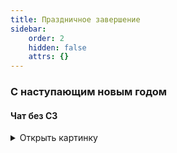 ```yaml
---
title: Праздничное завершение
sidebar:
    order: 2
    hidden: false
    attrs: {}
---
```



### С наступающим новым годом
#### Чат без СЗ

<Tabs syncKey="rate">
    <TabItem label="Android/Web">
        <Tabs syncKey="rateVariantWOSZ">
            <TabItem label="№1">
                <details>
                    <summary>
                        Открыть картинку
                    </summary>

                    <Image src="/images/parting/newyearcat1.jpg" alt="Новогодний котик" width="300"
                                       height="400" loading="lazy" decoding="async"/>

                    <a href="/images/parting/newyearcat1.jpg" target="_self" download="Новогодний котик.jpg">
                        Скачать картинку
                    </a>
                </details>

                ```txt
                Поздравляю вас с Наступающими праздниками 🥳
                Пусть в Новом году все желания сбудутся!

                Лучший подарок для меня - ваша оценка
                Пожалуйста, оцените моё общение через кнопку после завершения диалога ❤
                ```
            </TabItem>
            <TabItem label="№2">
                <details>
                    <summary>
                        Открыть картинку
                    </summary>

                    <Image src="/images/parting/newyearcat2.jpg" alt="Новогодний котик" width="500"
                                       height="500" loading="lazy" decoding="async"/>

                    <a href="/images/parting/newyearcat2.jpg" target="_self" download="Новогодний котик.jpg">
                        Скачать картинку
                    </a>
                </details>

                ```txt
                Праздники уже рядом 🤯
                Желаю исполнения всех ваших мечт 💛

                Лучший подарок для меня - ваша оценка
                Пожалуйста, оцените моё общение через кнопку после завершения диалога ❤
                ```
            </TabItem>
            <TabItem label="№3">
                <details>
                    <summary>
                        Открыть картинку
                    </summary>

                    <Image src="/images/parting/newyearcat3.jpg" alt="Новогодний котик" width="500"
                                       height="500" loading="lazy" decoding="async"/>

                    <a href="/images/parting/newyearcat3.jpg" target="_self" download="Новогодний котик.jpg">
                        Скачать картинку
                    </a>
                </details>

                ```txt
                Елки наряжаем, столы накрываем, желания загадываем, радости и счастью двери открываем ✨
                С наступающими праздниками поздравляем! 💛

                Лучший подарок для меня - ваша оценка
                Пожалуйста, оцените моё общение через кнопку после завершения диалога ❤
                ```
            </TabItem>
            <TabItem label="№4">
                <details>
                    <summary>
                        Открыть картинку
                    </summary>

                    <Image src="/images/parting/newyearcat4.jpg" alt="Новогодний котик" width="500"
                                       height="500" loading="lazy" decoding="async"/>

                    <a href="/images/parting/newyearcat4.jpg" target="_self" download="Новогодний котик.jpg">
                        Скачать картинку
                    </a>
                </details>

                ```txt
                Новый год - пора волшебства! Желаю вам, чтобы все мечты сбылись ✨

                Лучший подарок для меня - ваша оценка
                Пожалуйста, оцените моё общение через кнопку после завершения диалога ❤
                ```
            </TabItem>
        </Tabs>
    </TabItem>
    <TabItem label="iOS" icon="apple">
        <Tabs syncKey="rateVariantWOSZ">
            <TabItem label="№1">
                <details>
                    <summary>
                        Открыть картинку
                    </summary>

                    <Image src="/images/parting/newyearcat1.jpg" alt="Новогодний котик" width="300"
                                       height="400" loading="lazy" decoding="async"/>

                    <a href="/images/parting/newyearcat1.jpg" target="_self" download="Новогодний котик.jpg">
                        Скачать картинку
                    </a>
                </details>
                ```txt
                Поздравляю вас с Наступающими праздниками 🥳
                Пусть в Новом году все желания сбудутся!

                Лучший подарок для меня - ваша оценка
                Пожалуйста, оцените моё общение через звездочку в верхнем правом углу ❤
                ```
            </TabItem>
            <TabItem label="№2">
                <details>
                    <summary>
                        Открыть картинку
                    </summary>

                    <Image src="/images/parting/newyearcat2.jpg" alt="Новогодний котик" width="500"
                                       height="500" loading="lazy" decoding="async"/>

                    <a href="/images/parting/newyearcat2.jpg" target="_self" download="Новогодний котик.jpg">
                        Скачать картинку
                    </a>
                </details>

                ```txt
                Праздники уже рядом 🤯
                Желаю исполнения всех ваших мечт 💛

                Лучший подарок для меня - ваша оценка
                Пожалуйста, оцените моё общение через звездочку в верхнем правом углу ❤
                ```
            </TabItem>
            <TabItem label="№3">
                <details>
                    <summary>
                        Открыть картинку
                    </summary>

                    <Image src="/images/parting/newyearcat3.jpg" alt="Новогодний котик" width="500"
                                       height="500" loading="lazy" decoding="async"/>

                    <a href="/images/parting/newyearcat3.jpg" target="_self" download="Новогодний котик.jpg">
                        Скачать картинку
                    </a>
                </details>

                ```txt
                Елки наряжаем, столы накрываем, желания загадываем, радости и счастью двери открываем ✨
                С наступающими праздниками поздравляем! 💛

                Лучший подарок для меня - ваша оценка
                Пожалуйста, оцените моё общение через звездочку в верхнем правом углу ❤
                ```
            </TabItem>
            <TabItem label="№4">
                <details>
                    <summary>
                        Открыть картинку
                    </summary>

                    <Image src="/images/parting/newyearcat4.jpg" alt="Новогодний котик" width="500"
                                       height="500" loading="lazy" decoding="async"/>

                    <a href="/images/parting/newyearcat4.jpg" target="_self" download="Новогодний котик.jpg">
                        Скачать картинку
                    </a>
                </details>

                ```txt
                Новый год - пора волшебства! Желаю вам, чтобы все мечты сбылись ✨

                Лучший подарок для меня - ваша оценка
                Пожалуйста, оцените моё общение через звездочку в верхнем правом углу ❤
                ```
            </TabItem>
        </Tabs>
    </TabItem>
</Tabs>

#### Чат с СЗ на ТС

<Tabs syncKey="rate">
    <TabItem label="Android/Web">
        <Tabs syncKey="rateVariantSZonTS">
            <TabItem label="№1">
                <details>
                    <summary>
                        Открыть картинку
                    </summary>

                    <Image src="/images/parting/newyearcat1.jpg" alt="Новогодний котик" width="300"
                                       height="400" loading="lazy" decoding="async"/>

                    <a href="/images/parting/newyearcat1.jpg" target="_self" download="Новогодний котик.jpg">
                        Скачать картинку
                    </a>
                </details>
                ```txt
                Мы с вами сделали всё возможное, чтобы решить вопрос удалённо, спасибо вам за помощь!
                Ситуация требует визита мастера, он решит вопрос на месте раз и навсегда

                Поздравляю вас с Наступающими праздниками 🥳
                Пусть в Новом году все желания сбудутся!

                Лучший подарок для меня - ваша оценка
                Пожалуйста, оцените моё общение через кнопку после завершения диалога ❤
                ```
            </TabItem>
            <TabItem label="№2">
                <details>
                    <summary>
                        Открыть картинку
                    </summary>

                    <Image src="/images/parting/newyearcat2.jpg" alt="Новогодний котик" width="500"
                                       height="500" loading="lazy" decoding="async"/>

                    <a href="/images/parting/newyearcat2.jpg" target="_self" download="Новогодний котик.jpg">
                        Скачать картинку
                    </a>
                </details>

                ```txt
                Мы с вами сделали всё возможное, чтобы решить вопрос удалённо, спасибо вам за помощь!
                Ситуация требует визита мастера, он решит вопрос на месте раз и навсегда

                Праздники уже рядом 🤯
                Желаю исполнения всех ваших мечт 💛

                Лучший подарок для меня - ваша оценка
                Пожалуйста, оцените моё общение через кнопку после завершения диалога ❤
                ```
            </TabItem>
            <TabItem label="№3">
                <details>
                    <summary>
                        Открыть картинку
                    </summary>

                    <Image src="/images/parting/newyearcat3.jpg" alt="Новогодний котик" width="500"
                                       height="500" loading="lazy" decoding="async"/>

                    <a href="/images/parting/newyearcat3.jpg" target="_self" download="Новогодний котик.jpg">
                        Скачать картинку
                    </a>
                </details>

                ```txt
                Мы с вами сделали всё возможное, чтобы решить вопрос удалённо, спасибо вам за помощь!
                Ситуация требует визита мастера, он решит вопрос на месте раз и навсегда

                Елки наряжаем, столы накрываем, желания загадываем, радости и счастью двери открываем ✨
                С наступающими праздниками поздравляем! 💛

                Лучший подарок для меня - ваша оценка
                Пожалуйста, оцените моё общение через кнопку после завершения диалога ❤
                ```
            </TabItem>
            <TabItem label="№4">
                <details>
                    <summary>
                        Открыть картинку
                    </summary>

                    <Image src="/images/parting/newyearcat4.jpg" alt="Новогодний котик" width="500"
                                       height="500" loading="lazy" decoding="async"/>

                    <a href="/images/parting/newyearcat4.jpg" target="_self" download="Новогодний котик.jpg">
                        Скачать картинку
                    </a>
                </details>

                ```txt
                Мы с вами сделали всё возможное, чтобы решить вопрос удалённо, спасибо вам за помощь!
                Ситуация требует визита мастера, он решит вопрос на месте раз и навсегда

                Новый год - пора волшебства! Желаю вам, чтобы все мечты сбылись ✨

                Лучший подарок для меня - ваша оценка
                Пожалуйста, оцените моё общение через кнопку после завершения диалога ❤
                ```
            </TabItem>
        </Tabs>
    </TabItem>

    <TabItem label="iOS" icon="apple">
        <Tabs syncKey="rateVariantSZonTS">
            <TabItem label="№1">
                <details>
                    <summary>
                        Открыть картинку
                    </summary>

                    <Image src="/images/parting/newyearcat1.jpg" alt="Новогодний котик" width="300"
                                       height="400" loading="lazy" decoding="async"/>

                    <a href="/images/parting/newyearcat1.jpg" target="_self" download="Новогодний котик.jpg">
                        Скачать картинку
                    </a>
                </details>
                ```txt
                Мы с вами сделали всё возможное, чтобы решить вопрос удалённо, спасибо вам за помощь!
                Ситуация требует визита мастера, он решит вопрос на месте раз и навсегда

                Поздравляю вас с Наступающими праздниками 🥳
                Пусть в Новом году все желания сбудутся!

                Лучший подарок для меня - ваша оценка
                Пожалуйста, оцените моё общение через звездочку в верхнем правом углу ❤
                ```
            </TabItem>
            <TabItem label="№2">
                <details>
                    <summary>
                        Открыть картинку
                    </summary>

                    <Image src="/images/parting/newyearcat2.jpg" alt="Новогодний котик" width="500"
                                       height="500" loading="lazy" decoding="async"/>

                    <a href="/images/parting/newyearcat2.jpg" target="_self" download="Новогодний котик.jpg">
                        Скачать картинку
                    </a>
                </details>

                ```txt
                Мы с вами сделали всё возможное, чтобы решить вопрос удалённо, спасибо вам за помощь!
                Ситуация требует визита мастера, он решит вопрос на месте раз и навсегда

                Праздники уже рядом 🤯
                Желаю исполнения всех ваших мечт 💛

                Лучший подарок для меня - ваша оценка
                Пожалуйста, оцените моё общение через звездочку в верхнем правом углу ❤
                ```
            </TabItem>
            <TabItem label="№3">
                <details>
                    <summary>
                        Открыть картинку
                    </summary>

                    <Image src="/images/parting/newyearcat3.jpg" alt="Новогодний котик" width="500"
                                       height="500" loading="lazy" decoding="async"/>

                    <a href="/images/parting/newyearcat3.jpg" target="_self" download="Новогодний котик.jpg">
                        Скачать картинку
                    </a>
                </details>

                ```txt
                Мы с вами сделали всё возможное, чтобы решить вопрос удалённо, спасибо вам за помощь!
                Ситуация требует визита мастера, он решит вопрос на месте раз и навсегда

                Елки наряжаем, столы накрываем, желания загадываем, радости и счастью двери открываем ✨
                С наступающими праздниками поздравляем! 💛

                Лучший подарок для меня - ваша оценка
                Пожалуйста, оцените моё общение через звездочку в верхнем правом углу ❤
                ```
            </TabItem>
            <TabItem label="№4">
                <details>
                    <summary>
                        Открыть картинку
                    </summary>

                    <Image src="/images/parting/newyearcat4.jpg" alt="Новогодний котик" width="500"
                                       height="500" loading="lazy" decoding="async"/>

                    <a href="/images/parting/newyearcat4.jpg" target="_self" download="Новогодний котик.jpg">
                        Скачать картинку
                    </a>
                </details>

                ```txt
                Мы с вами сделали всё возможное, чтобы решить вопрос удалённо, спасибо вам за помощь!
                Ситуация требует визита мастера, он решит вопрос на месте раз и навсегда

                Новый год - пора волшебства! Желаю вам, чтобы все мечты сбылись ✨

                Лучший подарок для меня - ваша оценка
                Пожалуйста, оцените моё общение через звездочку в верхнем правом углу ❤
                ```
            </TabItem>
        </Tabs>
    </TabItem>
</Tabs>

#### Чат с СЗ на ААО

<Tabs syncKey="rate">
    <TabItem label="Android/Web">
        <Tabs syncKey="rateVariantSZonAAO">
            <TabItem label="№1">
                <details>
                    <summary>
                        Открыть картинку
                    </summary>

                    <Image src="/images/parting/newyearcat1.jpg" alt="Новогодний котик" width="300"
                                       height="400" loading="lazy" decoding="async"/>

                    <a href="/images/parting/newyearcat1.jpg" target="_self" download="Новогодний котик.jpg">
                        Скачать картинку
                    </a>
                </details>
                ```txt
                Мы с вами сделали всё возможное, чтобы решить вопрос в чате, спасибо вам за помощь!
                Эта ситуация требует дополнительной проверки администраторами, они помогут решить вопрос

                Поздравляю вас с Наступающими праздниками 🥳
                Пусть в Новом году все желания сбудутся!

                Лучший подарок для меня - ваша оценка
                Пожалуйста, оцените моё общение через кнопку после завершения диалога ❤
                ```
            </TabItem>
            <TabItem label="№2">
                <details>
                    <summary>
                        Открыть картинку
                    </summary>

                    <Image src="/images/parting/newyearcat2.jpg" alt="Новогодний котик" width="500"
                                       height="500" loading="lazy" decoding="async"/>

                    <a href="/images/parting/newyearcat2.jpg" target="_self" download="Новогодний котик.jpg">
                        Скачать картинку
                    </a>
                </details>

                ```txt
                Мы с вами сделали всё возможное, чтобы решить вопрос в чате, спасибо вам за помощь!
                Эта ситуация требует дополнительной проверки администраторами, они помогут решить вопрос

                Праздники уже рядом 🤯
                Желаю исполнения всех ваших мечт 💛

                Лучший подарок для меня - ваша оценка
                Пожалуйста, оцените моё общение через кнопку после завершения диалога ❤
                ```
            </TabItem>
            <TabItem label="№3">
                <details>
                    <summary>
                        Открыть картинку
                    </summary>

                    <Image src="/images/parting/newyearcat3.jpg" alt="Новогодний котик" width="500"
                                       height="500" loading="lazy" decoding="async"/>

                    <a href="/images/parting/newyearcat3.jpg" target="_self" download="Новогодний котик.jpg">
                        Скачать картинку
                    </a>
                </details>

                ```txt
                Мы с вами сделали всё возможное, чтобы решить вопрос в чате, спасибо вам за помощь!
                Эта ситуация требует дополнительной проверки администраторами, они помогут решить вопрос

                Елки наряжаем, столы накрываем, желания загадываем, радости и счастью двери открываем ✨
                С наступающими праздниками поздравляем! 💛

                Лучший подарок для меня - ваша оценка
                Пожалуйста, оцените моё общение через кнопку после завершения диалога ❤
                ```
            </TabItem>
            <TabItem label="№4">
                <details>
                    <summary>
                        Открыть картинку
                    </summary>

                    <Image src="/images/parting/newyearcat4.jpg" alt="Новогодний котик" width="500"
                                       height="500" loading="lazy" decoding="async"/>

                    <a href="/images/parting/newyearcat4.jpg" target="_self" download="Новогодний котик.jpg">
                        Скачать картинку
                    </a>
                </details>

                ```txt
                Мы с вами сделали всё возможное, чтобы решить вопрос в чате, спасибо вам за помощь!
                Эта ситуация требует дополнительной проверки администраторами, они помогут решить вопрос

                Новый год - пора волшебства! Желаю вам, чтобы все мечты сбылись ✨

                Лучший подарок для меня - ваша оценка
                Пожалуйста, оцените моё общение через кнопку после завершения диалога ❤
                ```
            </TabItem>
        </Tabs>
    </TabItem>

    <TabItem label="iOS" icon="apple">
        <Tabs syncKey="rateVariantSZonAAO">
            <TabItem label="№1">
                <details>
                    <summary>
                        Открыть картинку
                    </summary>

                    <Image src="/images/parting/newyearcat1.jpg" alt="Новогодний котик" width="300"
                                       height="400" loading="lazy" decoding="async"/>

                    <a href="/images/parting/newyearcat1.jpg" target="_self" download="Новогодний котик.jpg">
                        Скачать картинку
                    </a>
                </details>
                ```txt
                Мы с вами сделали всё возможное, чтобы решить вопрос в чате, спасибо вам за помощь!
                Эта ситуация требует дополнительной проверки администраторами, они помогут решить вопрос

                Поздравляю вас с Наступающими праздниками 🥳
                Пусть в Новом году все желания сбудутся!

                Лучший подарок для меня - ваша оценка
                Пожалуйста, оцените моё общение через звездочку в верхнем правом углу ❤
                ```
            </TabItem>
            <TabItem label="№2">
                <details>
                    <summary>
                        Открыть картинку
                    </summary>

                    <Image src="/images/parting/newyearcat2.jpg" alt="Новогодний котик" width="500"
                                       height="500" loading="lazy" decoding="async"/>

                    <a href="/images/parting/newyearcat2.jpg" target="_self" download="Новогодний котик.jpg">
                        Скачать картинку
                    </a>
                </details>

                ```txt
                Мы с вами сделали всё возможное, чтобы решить вопрос в чате, спасибо вам за помощь!
                Эта ситуация требует дополнительной проверки администраторами, они помогут решить вопрос

                Праздники уже рядом 🤯
                Желаю исполнения всех ваших мечт 💛

                Лучший подарок для меня - ваша оценка
                Пожалуйста, оцените моё общение через звездочку в верхнем правом углу ❤
                ```
            </TabItem>
            <TabItem label="№3">
                <details>
                    <summary>
                        Открыть картинку
                    </summary>

                    <Image src="/images/parting/newyearcat3.jpg" alt="Новогодний котик" width="500"
                                       height="500" loading="lazy" decoding="async"/>

                    <a href="/images/parting/newyearcat3.jpg" target="_self" download="Новогодний котик.jpg">
                        Скачать картинку
                    </a>
                </details>

                ```txt
                Мы с вами сделали всё возможное, чтобы решить вопрос в чате, спасибо вам за помощь!
                Эта ситуация требует дополнительной проверки администраторами, они помогут решить вопрос

                Елки наряжаем, столы накрываем, желания загадываем, радости и счастью двери открываем ✨
                С наступающими праздниками поздравляем! 💛

                Лучший подарок для меня - ваша оценка
                Пожалуйста, оцените моё общение через звездочку в верхнем правом углу ❤
                ```
            </TabItem>
            <TabItem label="№4">
                <details>
                    <summary>
                        Открыть картинку
                    </summary>

                    <Image src="/images/parting/newyearcat4.jpg" alt="Новогодний котик" width="500"
                                       height="500" loading="lazy" decoding="async"/>

                    <a href="/images/parting/newyearcat4.jpg" target="_self" download="Новогодний котик.jpg">
                        Скачать картинку
                    </a>
                </details>

                ```txt
                Мы с вами сделали всё возможное, чтобы решить вопрос в чате, спасибо вам за помощь!
                Эта ситуация требует дополнительной проверки администраторами, они помогут решить вопрос

                Новый год - пора волшебства! Желаю вам, чтобы все мечты сбылись ✨

                Лучший подарок для меня - ваша оценка
                Пожалуйста, оцените моё общение через звездочку в верхнем правом углу ❤
                ```
            </TabItem>
        </Tabs>
    </TabItem>
</Tabs>

### С наступившим новым годом

#### Чат без СЗ
<Tabs syncKey="rate">
    <TabItem label="Android/Web">
        <Tabs syncKey="rateVariantWOSZ">
            <TabItem label="№1">
                <details>
                    <summary>
                        Открыть картинку
                    </summary>

                    <Image src="/images/parting/newyearcat1.jpg" alt="Новогодний котик" width="300"
                                       height="400" loading="lazy" decoding="async"/>

                    <a href="/images/parting/newyearcat1.jpg" target="_self" download="Новогодний котик.jpg">
                        Скачать картинку
                    </a>
                </details>

                ```txt
                Поздравляю вас с Наступившим Новым годом 🥳
                Пусть в Новом году все желания сбудутся!

                Лучший подарок для меня - ваша оценка
                Пожалуйста, оцените моё общение через кнопку после завершения диалога ❤
                ```
            </TabItem>
            <TabItem label="№2">
                <details>
                    <summary>
                        Открыть картинку
                    </summary>

                    <Image src="/images/parting/newyearcat2.jpg" alt="Новогодний котик" width="500"
                                       height="500" loading="lazy" decoding="async"/>

                    <a href="/images/parting/newyearcat2.jpg" target="_self" download="Новогодний котик.jpg">
                        Скачать картинку
                    </a>
                </details>

                ```txt
                Праздники уже тут 🤯
                Желаю исполнения всех ваших мечт 💛

                Лучший подарок для меня - ваша оценка
                Пожалуйста, оцените моё общение через кнопку после завершения диалога ❤
                ```
            </TabItem>
            <TabItem label="№3">
                <details>
                    <summary>
                        Открыть картинку
                    </summary>

                    <Image src="/images/parting/newyearcat3.jpg" alt="Новогодний котик" width="500"
                                       height="500" loading="lazy" decoding="async"/>

                    <a href="/images/parting/newyearcat3.jpg" target="_self" download="Новогодний котик.jpg">
                        Скачать картинку
                    </a>
                </details>

                ```txt
                Поздравляю вас с наступившим Новым годом! 💛

                Лучший подарок для меня - ваша оценка
                Пожалуйста, оцените моё общение через кнопку после завершения диалога ❤
                ```
            </TabItem>
            <TabItem label="№4">
                <details>
                    <summary>
                        Открыть картинку
                    </summary>

                    <Image src="/images/parting/newyearcat4.jpg" alt="Новогодний котик" width="500"
                                       height="500" loading="lazy" decoding="async"/>

                    <a href="/images/parting/newyearcat4.jpg" target="_self" download="Новогодний котик.jpg">
                        Скачать картинку
                    </a>
                </details>

                ```txt
                Новый год - пора волшебства! Желаю вам, чтобы все мечты сбылись ✨

                Лучший подарок для меня - ваша оценка
                Пожалуйста, оцените моё общение через кнопку после завершения диалога ❤
                ```
            </TabItem>
        </Tabs>
    </TabItem>
    <TabItem label="iOS" icon="apple">
        <Tabs syncKey="rateVariantWOSZ">
            <TabItem label="№1">
                <details>
                    <summary>
                        Открыть картинку
                    </summary>

                    <Image src="/images/parting/newyearcat1.jpg" alt="Новогодний котик" width="300"
                                       height="400" loading="lazy" decoding="async"/>

                    <a href="/images/parting/newyearcat1.jpg" target="_self" download="Новогодний котик.jpg">
                        Скачать картинку
                    </a>
                </details>
                ```txt
                Поздравляю вас с Наступившим Новым годом 🥳
                Пусть в Новом году все желания сбудутся!

                Лучший подарок для меня - ваша оценка
                Пожалуйста, оцените моё общение через звездочку в верхнем правом углу ❤
                ```
            </TabItem>
            <TabItem label="№2">
                <details>
                    <summary>
                        Открыть картинку
                    </summary>

                    <Image src="/images/parting/newyearcat2.jpg" alt="Новогодний котик" width="500"
                                       height="500" loading="lazy" decoding="async"/>

                    <a href="/images/parting/newyearcat2.jpg" target="_self" download="Новогодний котик.jpg">
                        Скачать картинку
                    </a>
                </details>

                ```txt
                Праздники уже тут 🤯
                Желаю исполнения всех ваших мечт 💛

                Лучший подарок для меня - ваша оценка
                Пожалуйста, оцените моё общение через звездочку в верхнем правом углу ❤
                ```
            </TabItem>
            <TabItem label="№3">
                <details>
                    <summary>
                        Открыть картинку
                    </summary>

                    <Image src="/images/parting/newyearcat3.jpg" alt="Новогодний котик" width="500"
                                       height="500" loading="lazy" decoding="async"/>

                    <a href="/images/parting/newyearcat3.jpg" target="_self" download="Новогодний котик.jpg">
                        Скачать картинку
                    </a>
                </details>

                ```txt
                Поздравляю вас с наступившим Новым годом! 💛

                Лучший подарок для меня - ваша оценка
                Пожалуйста, оцените моё общение через звездочку в верхнем правом углу ❤
                ```
            </TabItem>
            <TabItem label="№4">
                <details>
                    <summary>
                        Открыть картинку
                    </summary>

                    <Image src="/images/parting/newyearcat4.jpg" alt="Новогодний котик" width="500"
                                       height="500" loading="lazy" decoding="async"/>

                    <a href="/images/parting/newyearcat4.jpg" target="_self" download="Новогодний котик.jpg">
                        Скачать картинку
                    </a>
                </details>

                ```txt
                Новый год - пора волшебства! Желаю вам, чтобы все мечты сбылись ✨

                Лучший подарок для меня - ваша оценка
                Пожалуйста, оцените моё общение через звездочку в верхнем правом углу ❤
                ```
            </TabItem>
        </Tabs>
    </TabItem>
</Tabs>

#### Чат с СЗ на ТС

<Tabs syncKey="rate">
    <TabItem label="Android/Web">
        <Tabs syncKey="rateVariantSZonTS">
            <TabItem label="№1">
                <details>
                    <summary>
                        Открыть картинку
                    </summary>

                    <Image src="/images/parting/newyearcat1.jpg" alt="Новогодний котик" width="300"
                                       height="400" loading="lazy" decoding="async"/>

                    <a href="/images/parting/newyearcat1.jpg" target="_self" download="Новогодний котик.jpg">
                        Скачать картинку
                    </a>
                </details>
                ```txt
                Мы с вами сделали всё возможное, чтобы решить вопрос удалённо, спасибо вам за помощь!
                Ситуация требует визита мастера, он решит вопрос на месте раз и навсегда

                Поздравляю вас с Наступившим Новым годом 🥳
                Пусть в Новом году все желания сбудутся!

                Лучший подарок для меня - ваша оценка
                Пожалуйста, оцените моё общение через кнопку после завершения диалога ❤
                ```
            </TabItem>
            <TabItem label="№2">
                <details>
                    <summary>
                        Открыть картинку
                    </summary>

                    <Image src="/images/parting/newyearcat2.jpg" alt="Новогодний котик" width="500"
                                       height="500" loading="lazy" decoding="async"/>

                    <a href="/images/parting/newyearcat2.jpg" target="_self" download="Новогодний котик.jpg">
                        Скачать картинку
                    </a>
                </details>

                ```txt
                Мы с вами сделали всё возможное, чтобы решить вопрос удалённо, спасибо вам за помощь!
                Ситуация требует визита мастера, он решит вопрос на месте раз и навсегда

                Праздники уже тут 🤯
                Желаю исполнения всех ваших мечт 💛

                Лучший подарок для меня - ваша оценка
                Пожалуйста, оцените моё общение через кнопку после завершения диалога ❤
                ```
            </TabItem>
            <TabItem label="№3">
                <details>
                    <summary>
                        Открыть картинку
                    </summary>

                    <Image src="/images/parting/newyearcat3.jpg" alt="Новогодний котик" width="500"
                                       height="500" loading="lazy" decoding="async"/>

                    <a href="/images/parting/newyearcat3.jpg" target="_self" download="Новогодний котик.jpg">
                        Скачать картинку
                    </a>
                </details>

                ```txt
                Мы с вами сделали всё возможное, чтобы решить вопрос удалённо, спасибо вам за помощь!
                Ситуация требует визита мастера, он решит вопрос на месте раз и навсегда

                Поздравляю вас с наступившим Новым годом! 💛

                Лучший подарок для меня - ваша оценка
                Пожалуйста, оцените моё общение через кнопку после завершения диалога ❤
                ```
            </TabItem>
            <TabItem label="№4">
                <details>
                    <summary>
                        Открыть картинку
                    </summary>

                    <Image src="/images/parting/newyearcat4.jpg" alt="Новогодний котик" width="500"
                                       height="500" loading="lazy" decoding="async"/>

                    <a href="/images/parting/newyearcat4.jpg" target="_self" download="Новогодний котик.jpg">
                        Скачать картинку
                    </a>
                </details>

                ```txt
                Мы с вами сделали всё возможное, чтобы решить вопрос удалённо, спасибо вам за помощь!
                Ситуация требует визита мастера, он решит вопрос на месте раз и навсегда

                Новый год - пора волшебства! Желаю вам, чтобы все мечты сбылись ✨

                Лучший подарок для меня - ваша оценка
                Пожалуйста, оцените моё общение через кнопку после завершения диалога ❤
                ```
            </TabItem>
        </Tabs>
    </TabItem>

    <TabItem label="iOS" icon="apple">
        <Tabs syncKey="rateVariantSZonTS">
            <TabItem label="№1">
                <details>
                    <summary>
                        Открыть картинку
                    </summary>

                    <Image src="/images/parting/newyearcat1.jpg" alt="Новогодний котик" width="300"
                                       height="400" loading="lazy" decoding="async"/>

                    <a href="/images/parting/newyearcat1.jpg" target="_self" download="Новогодний котик.jpg">
                        Скачать картинку
                    </a>
                </details>
                ```txt
                Мы с вами сделали всё возможное, чтобы решить вопрос удалённо, спасибо вам за помощь!
                Ситуация требует визита мастера, он решит вопрос на месте раз и навсегда

                Поздравляю вас с Наступившим Новым годом 🥳
                Пусть в Новом году все желания сбудутся!

                Лучший подарок для меня - ваша оценка
                Пожалуйста, оцените моё общение через звездочку в верхнем правом углу ❤
                ```
            </TabItem>
            <TabItem label="№2">
                <details>
                    <summary>
                        Открыть картинку
                    </summary>

                    <Image src="/images/parting/newyearcat2.jpg" alt="Новогодний котик" width="500"
                                       height="500" loading="lazy" decoding="async"/>

                    <a href="/images/parting/newyearcat2.jpg" target="_self" download="Новогодний котик.jpg">
                        Скачать картинку
                    </a>
                </details>

                ```txt
                Мы с вами сделали всё возможное, чтобы решить вопрос удалённо, спасибо вам за помощь!
                Ситуация требует визита мастера, он решит вопрос на месте раз и навсегда

                Праздники уже тут 🤯
                Желаю исполнения всех ваших мечт 💛

                Лучший подарок для меня - ваша оценка
                Пожалуйста, оцените моё общение через звездочку в верхнем правом углу ❤
                ```
            </TabItem>
            <TabItem label="№3">
                <details>
                    <summary>
                        Открыть картинку
                    </summary>

                    <Image src="/images/parting/newyearcat3.jpg" alt="Новогодний котик" width="500"
                                       height="500" loading="lazy" decoding="async"/>

                    <a href="/images/parting/newyearcat3.jpg" target="_self" download="Новогодний котик.jpg">
                        Скачать картинку
                    </a>
                </details>

                ```txt
                Мы с вами сделали всё возможное, чтобы решить вопрос удалённо, спасибо вам за помощь!
                Ситуация требует визита мастера, он решит вопрос на месте раз и навсегда

                Елки наряжаем, столы накрываем, желания загадываем, радости и счастью двери открываем ✨
                С наступающими праздниками поздравляем! 💛

                Лучший подарок для меня - ваша оценка
                Пожалуйста, оцените моё общение через звездочку в верхнем правом углу ❤
                ```
            </TabItem>
            <TabItem label="№4">
                <details>
                    <summary>
                        Открыть картинку
                    </summary>

                    <Image src="/images/parting/newyearcat4.jpg" alt="Новогодний котик" width="500"
                                       height="500" loading="lazy" decoding="async"/>

                    <a href="/images/parting/newyearcat4.jpg" target="_self" download="Новогодний котик.jpg">
                        Скачать картинку
                    </a>
                </details>

                ```txt
                Мы с вами сделали всё возможное, чтобы решить вопрос удалённо, спасибо вам за помощь!
                Ситуация требует визита мастера, он решит вопрос на месте раз и навсегда

                Новый год - пора волшебства! Желаю вам, чтобы все мечты сбылись ✨

                Лучший подарок для меня - ваша оценка
                Пожалуйста, оцените моё общение через звездочку в верхнем правом углу ❤
                ```
            </TabItem>
        </Tabs>
    </TabItem>
</Tabs>

#### Чат с СЗ на ААО

<Tabs syncKey="rate">
    <TabItem label="Android/Web">
        <Tabs syncKey="rateVariantSZonAAO">
            <TabItem label="№1">
                <details>
                    <summary>
                        Открыть картинку
                    </summary>

                    <Image src="/images/parting/newyearcat1.jpg" alt="Новогодний котик" width="300"
                                       height="400" loading="lazy" decoding="async"/>

                    <a href="/images/parting/newyearcat1.jpg" target="_self" download="Новогодний котик.jpg">
                        Скачать картинку
                    </a>
                </details>
                ```txt
                Мы с вами сделали всё возможное, чтобы решить вопрос в чате, спасибо вам за помощь!
                Эта ситуация требует дополнительной проверки администраторами, они помогут решить вопрос

                Поздравляю вас с Наступившим Новым годом 🥳
                Пусть в Новом году все желания сбудутся!

                Лучший подарок для меня - ваша оценка
                Пожалуйста, оцените моё общение через кнопку после завершения диалога ❤
                ```
            </TabItem>
            <TabItem label="№2">
                <details>
                    <summary>
                        Открыть картинку
                    </summary>

                    <Image src="/images/parting/newyearcat2.jpg" alt="Новогодний котик" width="500"
                                       height="500" loading="lazy" decoding="async"/>

                    <a href="/images/parting/newyearcat2.jpg" target="_self" download="Новогодний котик.jpg">
                        Скачать картинку
                    </a>
                </details>

                ```txt
                Мы с вами сделали всё возможное, чтобы решить вопрос в чате, спасибо вам за помощь!
                Эта ситуация требует дополнительной проверки администраторами, они помогут решить вопрос

                Праздники уже тут 🤯
                Желаю исполнения всех ваших мечт 💛

                Лучший подарок для меня - ваша оценка
                Пожалуйста, оцените моё общение через кнопку после завершения диалога ❤
                ```
            </TabItem>
            <TabItem label="№3">
                <details>
                    <summary>
                        Открыть картинку
                    </summary>

                    <Image src="/images/parting/newyearcat3.jpg" alt="Новогодний котик" width="500"
                                       height="500" loading="lazy" decoding="async"/>

                    <a href="/images/parting/newyearcat3.jpg" target="_self" download="Новогодний котик.jpg">
                        Скачать картинку
                    </a>
                </details>

                ```txt
                Мы с вами сделали всё возможное, чтобы решить вопрос в чате, спасибо вам за помощь!
                Эта ситуация требует дополнительной проверки администраторами, они помогут решить вопрос

                Поздравляю вас с наступившим Новым годом! 💛

                Лучший подарок для меня - ваша оценка
                Пожалуйста, оцените моё общение через кнопку после завершения диалога ❤
                ```
            </TabItem>
            <TabItem label="№4">
                <details>
                    <summary>
                        Открыть картинку
                    </summary>

                    <Image src="/images/parting/newyearcat4.jpg" alt="Новогодний котик" width="500"
                                       height="500" loading="lazy" decoding="async"/>

                    <a href="/images/parting/newyearcat4.jpg" target="_self" download="Новогодний котик.jpg">
                        Скачать картинку
                    </a>
                </details>

                ```txt
                Мы с вами сделали всё возможное, чтобы решить вопрос в чате, спасибо вам за помощь!
                Эта ситуация требует дополнительной проверки администраторами, они помогут решить вопрос

                Новый год - пора волшебства! Желаю вам, чтобы все мечты сбылись ✨

                Лучший подарок для меня - ваша оценка
                Пожалуйста, оцените моё общение через кнопку после завершения диалога ❤
                ```
            </TabItem>
        </Tabs>
    </TabItem>

    <TabItem label="iOS" icon="apple">
        <Tabs syncKey="rateVariantSZonAAO">
            <TabItem label="№1">
                <details>
                    <summary>
                        Открыть картинку
                    </summary>

                    <Image src="/images/parting/newyearcat1.jpg" alt="Новогодний котик" width="300"
                                       height="400" loading="lazy" decoding="async"/>

                    <a href="/images/parting/newyearcat1.jpg" target="_self" download="Новогодний котик.jpg">
                        Скачать картинку
                    </a>
                </details>
                ```txt
                Мы с вами сделали всё возможное, чтобы решить вопрос в чате, спасибо вам за помощь!
                Эта ситуация требует дополнительной проверки администраторами, они помогут решить вопрос

                Поздравляю вас с Наступившим Новым годом 🥳
                Пусть в Новом году все желания сбудутся!

                Лучший подарок для меня - ваша оценка
                Пожалуйста, оцените моё общение через звездочку в верхнем правом углу ❤
                ```
            </TabItem>
            <TabItem label="№2">
                <details>
                    <summary>
                        Открыть картинку
                    </summary>

                    <Image src="/images/parting/newyearcat2.jpg" alt="Новогодний котик" width="500"
                                       height="500" loading="lazy" decoding="async"/>

                    <a href="/images/parting/newyearcat2.jpg" target="_self" download="Новогодний котик.jpg">
                        Скачать картинку
                    </a>
                </details>

                ```txt
                Мы с вами сделали всё возможное, чтобы решить вопрос в чате, спасибо вам за помощь!
                Эта ситуация требует дополнительной проверки администраторами, они помогут решить вопрос

                Праздники уже тут 🤯
                Желаю исполнения всех ваших мечт 💛

                Лучший подарок для меня - ваша оценка
                Пожалуйста, оцените моё общение через звездочку в верхнем правом углу ❤
                ```
            </TabItem>
            <TabItem label="№3">
                <details>
                    <summary>
                        Открыть картинку
                    </summary>

                    <Image src="/images/parting/newyearcat3.jpg" alt="Новогодний котик" width="500"
                                       height="500" loading="lazy" decoding="async"/>

                    <a href="/images/parting/newyearcat3.jpg" target="_self" download="Новогодний котик.jpg">
                        Скачать картинку
                    </a>
                </details>

                ```txt
                Мы с вами сделали всё возможное, чтобы решить вопрос в чате, спасибо вам за помощь!
                Эта ситуация требует дополнительной проверки администраторами, они помогут решить вопрос

                Поздравляю вас с наступившим Новым годом! 💛

                Лучший подарок для меня - ваша оценка
                Пожалуйста, оцените моё общение через звездочку в верхнем правом углу ❤
                ```
            </TabItem>
            <TabItem label="№4">
                <details>
                    <summary>
                        Открыть картинку
                    </summary>

                    <Image src="/images/parting/newyearcat4.jpg" alt="Новогодний котик" width="500"
                                       height="500" loading="lazy" decoding="async"/>

                    <a href="/images/parting/newyearcat4.jpg" target="_self" download="Новогодний котик.jpg">
                        Скачать картинку
                    </a>
                </details>

                ```txt
                Мы с вами сделали всё возможное, чтобы решить вопрос в чате, спасибо вам за помощь!
                Эта ситуация требует дополнительной проверки администраторами, они помогут решить вопрос

                Новый год - пора волшебства! Желаю вам, чтобы все мечты сбылись ✨

                Лучший подарок для меня - ваша оценка
                Пожалуйста, оцените моё общение через звездочку в верхнем правом углу ❤
                ```
            </TabItem>
        </Tabs>
    </TabItem>
</Tabs>